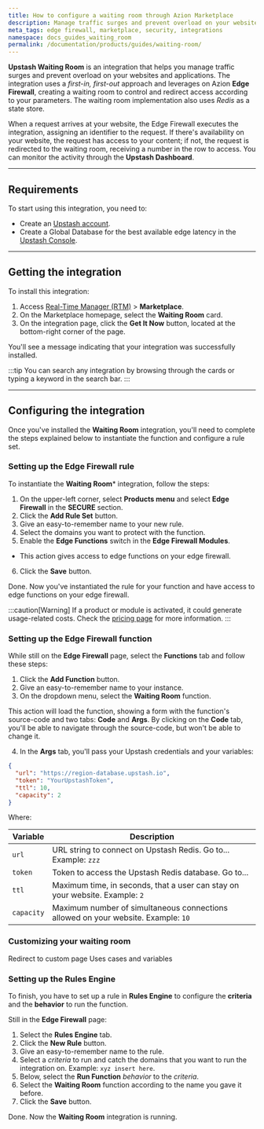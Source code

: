```yaml
---
title: How to configure a waiting room through Azion Marketplace
description: Manage traffic surges and prevent overload on your websites and applications using a waiting room. 
meta_tags: edge firewall, marketplace, security, integrations
namespace: docs_guides_waiting_room
permalink: /documentation/products/guides/waiting-room/
---
```


**Upstash Waiting Room** is an integration that helps you manage traffic surges and prevent overload on your websites and applications. The integration uses a *first-in, first-out* approach and leverages on Azion **Edge Firewall**, creating a waiting room to control and redirect access according to your parameters. The waiting room implementation also uses *Redis* as a state store.

When a request arrives at your website, the Edge Firewall executes the integration, assigning an identifier to the request. If there's availability on your website, the request has access to your content; if not, the request is redirected to the waiting room, receiving a number in the row to access. You can monitor the activity through the **Upstash Dashboard**.

---

## Requirements

To start using this integration, you need to:

- Create an [Upstash account](https://console.upstash.com/login).
- Create a Global Database for the best available edge latency in the [Upstash Console](https://console.upstash.com/).

---

## Getting the integration

To install this integration:

1. Access [Real-Time Manager (RTM)](https://manager.azion.com/) > **Marketplace**.
2. On the Marketplace homepage, select the **Waiting Room** card.
3. On the integration page, click the **Get It Now** button, located at the bottom-right corner of the page.

You'll see a message indicating that your integration was successfully installed.

:::tip
You can search any integration by browsing through the cards or typing a keyword in the search bar.
:::

---

## Configuring the integration

Once you've installed the **Waiting Room** integration, you'll need to complete the steps explained below to instantiate the function and configure a rule set.

### Setting up the Edge Firewall rule

To instantiate the **Waiting Room*** integration, follow the steps:

1. On the upper-left corner, select **Products menu** and select **Edge Firewall** in the **SECURE** section.
2. Click the **Add Rule Set** button.
3. Give an easy-to-remember name to your new rule.
4. Select the domains you want to protect with the function.
5. Enable the **Edge Functions** switch in the **Edge Firewall Modules**.
- This action gives access to edge functions on your edge firewall.
6. Click the **Save** button.

Done. Now you've instantiated the rule for your function and have access to edge functions on your edge firewall.

:::caution[Warning]
If a product or module is activated, it could generate usage-related costs. Check the [pricing page](https://www.azion.com/en/pricing/) for more information.
:::

### Setting up the Edge Firewall function

While still on the **Edge Firewall** page, select the **Functions** tab and follow these steps:

1. Click the **Add Function** button.
2. Give an easy-to-remember name to your instance.
3. On the dropdown menu, select the **Waiting Room** function.

This action will load the function, showing a form with the function's source-code and two tabs: **Code** and **Args**. By clicking on the **Code** tab, you'll be able to navigate through the source-code, but won't be able to change it.

4. In the **Args** tab, you'll pass your Upstash credentials and your variables:

```json
{
  "url": "https://region-database.upstash.io",
  "token": "YourUpstashToken",
  "ttl": 10,
  "capacity": 2
}
```

Where:

| Variable | Description |
| ---- | ---- |
| `url` | URL string to connect on Upstash Redis. Go to... Example: `zzz` |
| `token` | Token to access the Upstash Redis database. Go to... |
| `ttl` | Maximum time, in seconds, that a user can stay on your website. Example: `2` |
| `capacity` | Maximum number of simultaneous connections allowed on your website. Example: `10` |

### Customizing your waiting room

Redirect to custom page
Uses cases and variables

### Setting up the Rules Engine

To finish, you have to set up a rule in **Rules Engine** to configure the **criteria** and the **behavior** to run the function.

Still in the **Edge Firewall** page:

1. Select the **Rules Engine** tab.
2. Click the **New Rule** button.
3. Give an easy-to-remember name to the rule.
4. Select a *criteria* to run and catch the domains that you want to run the integration on. Example: `xyz insert here`.
5. Below, select the **Run Function** *behavior* to the *criteria*.
6. Select the **Waiting Room** function according to the name you gave it before.
7. Click the **Save** button.

Done. Now the **Waiting Room** integration is running.
